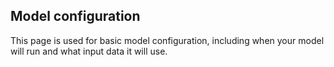 ## Model configuration

This page is used for basic model configuration, including when your model will run and what input data it will use.

